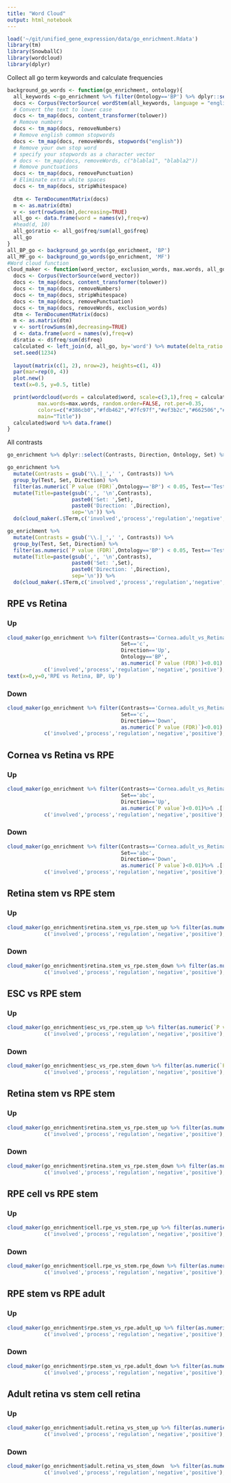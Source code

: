 ```yaml
---
title: "Word Cloud"
output: html_notebook
---
```


```r
load('~/git/unified_gene_expression/data/go_enrichment.Rdata')
library(tm)
library(SnowballC)
library(wordcloud)
library(dplyr)
```

Collect all go term keywords and calculate frequencies
```r

background_go_words <- function(go_enrichment, ontology){
  all_keywords <-go_enrichment %>% filter(Ontology=='BP') %>% dplyr::select(`GO ID`, Term) %>% unique() %>% .[['Term']]
  docs <- Corpus(VectorSource( wordStem(all_keywords, language = "english")))
  # Convert the text to lower case
  docs <- tm_map(docs, content_transformer(tolower))
  # Remove numbers
  docs <- tm_map(docs, removeNumbers)
  # Remove english common stopwords
  docs <- tm_map(docs, removeWords, stopwords("english"))
  # Remove your own stop word
  # specify your stopwords as a character vector
  # docs <- tm_map(docs, removeWords, c("blabla1", "blabla2")) 
  # Remove punctuations
  docs <- tm_map(docs, removePunctuation)
  # Eliminate extra white spaces
  docs <- tm_map(docs, stripWhitespace)
  
  dtm <- TermDocumentMatrix(docs)
  m <- as.matrix(dtm)
  v <- sort(rowSums(m),decreasing=TRUE)
  all_go <- data.frame(word = names(v),freq=v)
  #head(d, 10)
  all_go$ratio <- all_go$freq/sum(all_go$freq)
  all_go
}
all_BP_go <- background_go_words(go_enrichment, 'BP')
all_MF_go <- background_go_words(go_enrichment, 'MF')
#Word cloud function
cloud_maker <- function(word_vector, exclusion_words, max.words, all_go, title){
  docs <- Corpus(VectorSource(word_vector))
  docs <- tm_map(docs, content_transformer(tolower))
  docs <- tm_map(docs, removeNumbers)
  docs <- tm_map(docs, stripWhitespace)
  docs <- tm_map(docs, removePunctuation)
  docs <- tm_map(docs, removeWords, exclusion_words) 
  dtm <- TermDocumentMatrix(docs)
  m <- as.matrix(dtm)
  v <- sort(rowSums(m),decreasing=TRUE)
  d <- data.frame(word = names(v),freq=v)
  d$ratio <- d$freq/sum(d$freq)
  calculated <- left_join(d, all_go, by='word') %>% mutate(delta_ratio = ratio.x-ratio.y, transformed_delta =log10(delta_ratio+1)*1e6) %>% filter(transformed_delta>0)
  set.seed(1234)
  
  layout(matrix(c(1, 2), nrow=2), heights=c(1, 4))
  par(mar=rep(0, 4))
  plot.new()
  text(x=0.5, y=0.5, title)

  print(wordcloud(words = calculated$word, scale=c(3,1),freq = calculated$transformed_delta, min.freq = 1,
          max.words=max.words, random.order=FALSE, rot.per=0.35, 
          colors=c("#386cb0","#fdb462","#7fc97f","#ef3b2c","#662506","#a6cee3","#fb9a99","#984ea3"),
          main="Title"))
  calculated$word %>% data.frame()
}
```

All contrasts
```r
go_enrichment %>% dplyr::select(Contrasts, Direction, Ontology, Set) %>% unique()
```

```r
go_enrichment %>% 
  mutate(Contrasts = gsub('\\.|_',' ', Contrasts)) %>%
  group_by(Test, Set, Direction) %>% 
  filter(as.numeric(`P value (FDR)`,Ontology=='BP') < 0.05, Test=='Test A') %>%
  mutate(Title=paste(gsub(',', '\n',Contrasts), 
                     paste0('Set: ',Set), 
                     paste0('Direction: ',Direction),
                     sep='\n')) %>% 
  do(cloud_maker(.$Term,c('involved','process','regulation','negative','positive'),75,all_BP_go,.$Title))
```


```r
go_enrichment %>% 
  mutate(Contrasts = gsub('\\.|_',' ', Contrasts)) %>%
  group_by(Test, Set, Direction) %>% 
  filter(as.numeric(`P value (FDR)`,Ontology=='BP') < 0.05, Test=='Test A', Direction=='Down') %>%
  mutate(Title=paste(gsub(',', '\n',Contrasts), 
                     paste0('Set: ',Set), 
                     paste0('Direction: ',Direction),
                     sep='\n')) %>% 
  do(cloud_maker(.$Term,c('involved','process','regulation','negative','positive'),75,all_BP_go,.$Title))
```








## RPE vs Retina
### Up
```r
cloud_maker(go_enrichment %>% filter(Contrasts=='Cornea.adult_vs_Retina.adult,Cornea.adult_vs_RPE.adult,Retina.adult_vs_RPE.adult',
                                     Set=='c',
                                     Direction=='Up',
                                     Ontology=='BP',
                                     as.numeric(`P value (FDR)`)<0.01) %>% .[['Term']],
            c('involved','process','regulation','negative','positive'),75,all_BP_go)
text(x=0,y=0,'RPE vs Retina, BP, Up')
```
### Down
```r
cloud_maker(go_enrichment %>% filter(Contrasts=='Cornea.adult_vs_Retina.adult,Cornea.adult_vs_RPE.adult,Retina.adult_vs_RPE.adult',
                                     Set=='c',
                                     Direction=='Down',
                                     as.numeric(`P value (FDR)`)<0.01) %>% .[['Term']],
            c('involved','process','regulation','negative','positive'),75,all_BP_go)
```

## Cornea vs Retina vs RPE
### Up 
```r
cloud_maker(go_enrichment %>% filter(Contrasts=='Cornea.adult_vs_Retina.adult,Cornea.adult_vs_RPE.adult,Retina.adult_vs_RPE.adult',
                                     Set=='abc',
                                     Direction=='Up',
                                     as.numeric(`P value`)<0.01)%>% .[['Term']],
            c('involved','process','regulation','negative','positive'),75,all_BP_go)
```
### Down
```r
cloud_maker(go_enrichment %>% filter(Contrasts=='Cornea.adult_vs_Retina.adult,Cornea.adult_vs_RPE.adult,Retina.adult_vs_RPE.adult',
                                     Set=='abc',
                                     Direction=='Down',
                                     as.numeric(`P value`)<0.01)%>% .[['Term']],
            c('involved','process','regulation','negative','positive'),75,all_BP_go)
```

## Retina stem vs RPE stem
### Up
```r
cloud_maker(go_enrichment$retina.stem_vs_rpe.stem_up %>% filter(as.numeric(`P value`)<0.01) %>% .[['Term']],
            c('involved','process','regulation','negative','positive'),75,all_BP_go)
```
### Down
```r
cloud_maker(go_enrichment$retina.stem_vs_rpe.stem_down %>% filter(as.numeric(`P value`)<0.01) %>% .[['Term']],
            c('involved','process','regulation','negative','positive'),75,all_BP_go)
```
## ESC vs RPE stem
### Up
```r
cloud_maker(go_enrichment$esc_vs_rpe.stem_up %>% filter(as.numeric(`P value`)<0.01) %>% .[['Term']],
            c('involved','process','regulation','negative','positive'),75,all_BP_go)
```
### Down
```r
cloud_maker(go_enrichment$esc_vs_rpe.stem_down %>% filter(as.numeric(`P value`)<0.01) %>% .[['Term']],
            c('involved','process','regulation','negative','positive'),75,all_BP_go)
```
## Retina stem vs RPE stem
### Up
```r
cloud_maker(go_enrichment$retina.stem_vs_rpe.stem_up %>% filter(as.numeric(`P value`)<0.01) %>% .[['Term']],
            c('involved','process','regulation','negative','positive'),75,all_BP_go)
```
### Down
```r
cloud_maker(go_enrichment$retina.stem_vs_rpe.stem_down %>% filter(as.numeric(`P value`)<0.01) %>% .[['Term']],
            c('involved','process','regulation','negative','positive'),75,all_BP_go)
```

## RPE cell vs RPE stem
### Up
```r
cloud_maker(go_enrichment$cell.rpe_vs_stem.rpe_up %>% filter(as.numeric(`P value`)<0.01) %>% .[['Term']],
            c('involved','process','regulation','negative','positive'),75,all_BP_go)
```
### Down
```r
cloud_maker(go_enrichment$cell.rpe_vs_stem.rpe_down %>% filter(as.numeric(`P value`)<0.01) %>% .[['Term']],
            c('involved','process','regulation','negative','positive'),75,all_BP_go)
```

## RPE stem vs RPE adult
### Up
```r
cloud_maker(go_enrichment$rpe.stem_vs_rpe.adult_up %>% filter(as.numeric(`P value`)<0.01) %>% .[['Term']],
            c('involved','process','regulation','negative','positive'),75,all_BP_go)
```
### Down
```r
cloud_maker(go_enrichment$rpe.stem_vs_rpe.adult_down %>% filter(as.numeric(`P value`)<0.01) %>% .[['Term']],
            c('involved','process','regulation','negative','positive'),75,all_BP_go)
```

## Adult retina vs stem cell retina
### Up
```r
cloud_maker(go_enrichment$adult.retina_vs_stem_up %>% filter(as.numeric(`P value`)<0.01) %>% .[['Term']],
            c('involved','process','regulation','negative','positive'),75,all_BP_go)
```
### Down
```r
cloud_maker(go_enrichment$adult.retina_vs_stem_down  %>% filter(as.numeric(`P value`)<0.01) %>% .[['Term']],
            c('involved','process','regulation','negative','positive'),75,all_BP_go)
```